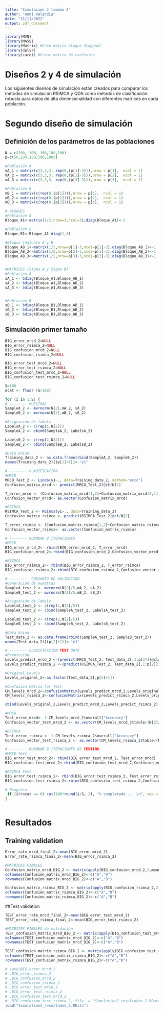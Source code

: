 ```yaml
---
title: "Simulación 2 tamaño 2"
author: "Anni Velandia"
date: "11/11/2022"
output: pdf_document
---
```


```r
library(MVN)
library(MASS)
library(Matrix) #Crea matriz bloque diagonal
library(dplyr)
library(caret) #Crear matrix de confusion

```

# Diseños 2 y 4 de simulación

Los siguientes diseños de simulación están creados para comparar los métodos de simulación RSIMCA y QDA como métodos de clasificación robusta para datos de alta dimensionalidad con diferentes matrices en cada población.


# Segundo diseño de simulación
## Definición de los parámetros de las poblaciones
```r
N = c(100, 100, 100,100,100)
p=c(50,100,200,500,1000)
```

```r
#Población A
mA_1 = matrix(c(3,3,3, rep(0,(p[1]-3))),nrow = p[1],  ncol = 1)
mA_2 = matrix(c(3,3,3, rep(0,(p[2]-3))),nrow = p[2],  ncol = 1)
mA_3 = matrix(c(3,3,3, rep(0,(p[3]-3))),nrow = p[3],  ncol = 1)

#Población B
mB_1 = matrix(c(rep(0,(p[1]))),nrow = p[1],  ncol = 1)
mB_2 = matrix(c(rep(0,(p[2]))),nrow = p[2],  ncol = 1)
mB_3 = matrix(c(rep(0,(p[3]))),nrow = p[3],  ncol = 1)
```


```r
# BLOQUES
#Población A
Bloque_A1<-matrix(1/2,nrow=3,ncol=3);diag(Bloque_A1)<-2

#Población B
Bloque_B1<-Bloque_A1-diag(1,3)

#Bloque Conjunto A y B
Bloque_AB_1<-matrix(1/2,nrow=p[1]-3,ncol=p[1]-3);diag(Bloque_AB_1)<-1
Bloque_AB_2<-matrix(1/2,nrow=p[2]-3,ncol=p[2]-3);diag(Bloque_AB_2)<-1
Bloque_AB_3<-matrix(1/2,nrow=p[3]-3,ncol=p[3]-3);diag(Bloque_AB_3)<-1


#MATRICES (Sigma A y Sigma B)
#Población A
sA_1 <- bdiag(Bloque_A1,Bloque_AB_1)
sA_2 <- bdiag(Bloque_A1,Bloque_AB_2)
sA_3 <- bdiag(Bloque_A1,Bloque_AB_3)


#Población B
sB_1 <- bdiag(Bloque_B1,Bloque_AB_1)
sB_2 <- bdiag(Bloque_B1,Bloque_AB_2)
sB_3 <- bdiag(Bloque_B1,Bloque_AB_3)

```

## Simulación primer tamaño 
```r

BIG_error_mrcd_2=NULL
BIG_error_rsimca_2=NULL
BIG_confusion_mrcd_2=NULL 
BIG_confusion_rsimca_2=NULL 

BIG_error_test_mrcd_2=NULL
BIG_error_test_rsimca_2=NULL
BIG_confusion_test_mrcd_2=NULL 
BIG_confusion_test_rsimca_2=NULL 

S=100
ncat <- floor (S/100)

for (i in 1:S) {
# -------- MUESTRAS
SampleA_2 <- mvrnorm(N[2],mA_2, sA_2) 
SampleB_2 <- mvrnorm(N[2],mB_2, sB_2)

#Asignación de labels
LabelsA_2 <- c(rep(1,N[2]))
SampleA_2 <- cbind(SampleA_2, LabelsA_2)

LabelsB_2 <- c(rep(2,N[2]))
SampleB_2 <- cbind(SampleB_2, LabelsB_2)

#Data Union
Training_data_2 <- as.data.frame(rbind(SampleA_2, SampleB_2))
names(Training_data_2)[(p[2]+1)]<-"y1"

# -------- CLASIFICACION
#MRCD
MRCD_Test_2 <- Linda(y1~., data=Training_data_2, method="mrcd")
Confusion_matrix_mrcd <- predict(MRCD_Test_2)@ct/N[2]

T_error_mrcd <- (Confusion_matrix_mrcd[1,2]+Confusion_matrix_mrcd[2,1])/2
Confusion_vector_mrcd<- as.vector(Confusion_matrix_mrcd)

#RSIMCA
RSIMCA_Test_2 <- RSimca(y1~., data=Training_data_2)
Confusion_matrix_rsimca <- predict(RSIMCA_Test_2)@ct/N[2]

T_error_rsimca <- (Confusion_matrix_rsimca[1,2]+Confusion_matrix_rsimca[2,1])/2
Confusion_vector_rsimca<- as.vector(Confusion_matrix_rsimca)

# -------- GUARDAR B ITERACIONES
#MRCD
BIG_error_mrcd_2<- rbind(BIG_error_mrcd_2, T_error_mrcd)
BIG_confusion_mrcd_2<-rbind(BIG_confusion_mrcd_2,Confusion_vector_mrcd)

#RSIMCA
BIG_error_rsimca_2<- rbind(BIG_error_rsimca_2, T_error_rsimca)
BIG_confusion_rsimca_2<-rbind(BIG_confusion_rsimca_2,Confusion_vector_rsimca)

# --------  CONJUNTO DE VALIDACION 
#Generación de muestras 
SampleA_test_2 <- mvrnorm(N[2]/5,mA_2, sA_2) 
SampleB_test_2 <- mvrnorm(N[2]/5,mB_2, sB_2)

#Asignación de labels
LabelsA_test_2 <- c(rep(1,N[2]/5))
SampleA_test_2 <- cbind(SampleA_test_2, LabelsA_test_2)

LabelsB_test_2 <- c(rep(2,N[2]/5))
SampleB_test_2 <- cbind(SampleB_test_2, LabelsB_test_2)

#Data Union
Test_data_2 <- as.data.frame(rbind(SampleA_test_2, SampleB_test_2))
names(Test_data_2)[(p[2]+1)]<-"y1"

# -------- CLASIFICACION TEST DATA
#Predicción 
Levels_predict_mrcd_2 <-(predict(MRCD_Test_2, Test_data_2[,1:p[2]])@classification) 
Levels_predict_rsimca_2 <-(predict(RSIMCA_Test_2, Test_data_2[,1:p[2]])@classification)

#Original Levels
Levels_original_2<-as.factor(Test_data_2[,p[2]+1])

#Confusion Matrix for Test
CM_levels_mrcd_2<-confusionMatrix(Levels_predict_mrcd_2,Levels_original_2) 
CM_levels_rsimca_2<-confusionMatrix(Levels_predict_rsimca_2,Levels_original_2)

cbind(Levels_original_2,Levels_predict_mrcd_2,Levels_predict_rsimca_2)

#MRCD
Test_error_mrcd<- 1-CM_levels_mrcd_2$overall["Accuracy"]
Confusion_vector_test_mrcd_2 <- as.vector(CM_levels_mrcd_2$table/(N[2]/5))

#RSIMCA
Test_error_rsimca <- 1-CM_levels_rsimca_2$overall["Accuracy"]
Confusion_vector_test_rsimca_2 <- as.vector(CM_levels_rsimca_2$table/(N[2]/5))

# -------- GUARDAR B ITERACIONES DE TESTING
#MRCD Test
BIG_error_test_mrcd_2<- rbind(BIG_error_test_mrcd_2, Test_error_mrcd)
BIG_confusion_test_mrcd_2<-rbind(BIG_confusion_test_mrcd_2,Confusion_vector_test_mrcd_2)

#RSIMCA Test
BIG_error_test_rsimca_2<- rbind(BIG_error_test_rsimca_2, Test_error_rsimca)
BIG_confusion_test_rsimca_2<-rbind(BIG_confusion_test_rsimca_2,Confusion_vector_test_rsimca_2)

# Progreso
 if (i%%ncat == 0) cat(100*round(i/S, 2), "% completado ... \n", sep = "")
}



```

# Resultados
## Training validation
```r
Error_rate_mrcd_final_2<-mean(BIG_error_mrcd_2)
Error_rate_rsimca_final_2<-mean(BIG_error_rsimca_2)

#MATRICES FINALES
Confusion_matrix_mrcd_BIG_2 <- matrix(apply(BIG_confusion_mrcd_2,2,mean),2,2)
colnames(Confusion_matrix_mrcd_BIG_2)<-c("A","B")
rownames(Confusion_matrix_mrcd_BIG_2)<-c("A","B")

Confusion_matrix_rsimca_BIG_2 <- matrix(apply(BIG_confusion_rsimca_2,2,mean),2,2)
colnames(Confusion_matrix_rsimca_BIG_2)<-c("A","B")
rownames(Confusion_matrix_rsimca_BIG_2)<-c("A","B")
```

##Test validation 
```r
TEST_error_rate_mrcd_final_2<-mean(BIG_error_test_mrcd_2)
TEST_error_rate_rsimca_final_2<-mean(BIG_error_test_rsimca_2)

#MATRICES FINALES de validación
TEST_confusion_matrix_mrcd_BIG_2 <- matrix(apply(BIG_confusion_test_mrcd_2,2,mean),2,2)
colnames(TEST_confusion_matrix_mrcd_BIG_2)<-c("A","B")
rownames(TEST_confusion_matrix_mrcd_BIG_2)<-c("A","B")

TEST_confusion_matrix_rsimca_BIG_2 <- matrix(apply(BIG_confusion_test_rsimca_2,2,mean),2,2)
colnames(TEST_confusion_matrix_rsimca_BIG_2)<-c("A","B")
rownames(TEST_confusion_matrix_rsimca_BIG_2)<-c("A","B")
```


```r
# save(BIG_error_mrcd_2
# ,BIG_error_rsimca_2
# ,BIG_confusion_mrcd_2 
# ,BIG_confusion_rsimca_2 
# ,BIG_error_test_mrcd_2
# ,BIG_error_test_rsimca_2
# ,BIG_confusion_test_mrcd_2 
# ,BIG_confusion_test_rsimca_2, file  = "Simulation2_resultados_2.RData")
load("Simulation2_resultados_2.RData")
```


